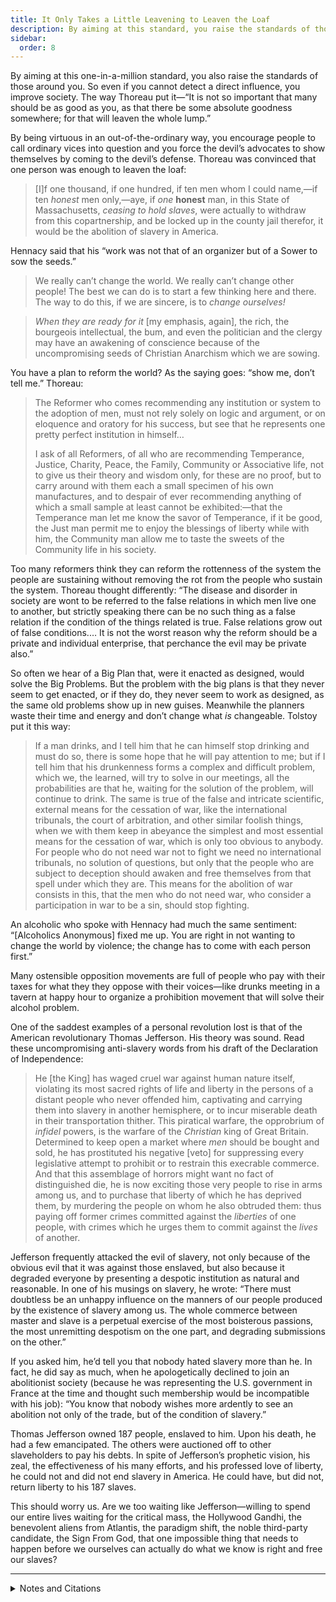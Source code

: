 ```yaml
---
title: It Only Takes a Little Leavening to Leaven the Loaf
description: By aiming at this standard, you raise the standards of those around you, and even if you cannot detect a direct influence, you improve society.
sidebar:
  order: 8
---
```

By aiming at this one-in-a-million standard, you also raise the standards of those around you.
So even if you cannot detect a direct influence, you improve society.
The way Thoreau put it—“It is not so important that many should be as good as you, as that there be some absolute goodness somewhere; for that will leaven the whole lump.”

By being virtuous in an out-of-the-ordinary way, you encourage people to call ordinary vices into question and you force the devil’s advocates to show themselves by coming to the devil’s defense.
Thoreau was convinced that one person was enough to leaven the loaf:

> [I]f one thousand, if one hundred, if ten men whom I could name,—if ten <em>honest</em> men only,—aye, if <em>one</em> <strong>honest</strong> man, in this State of Massachusetts, <em>ceasing to hold slaves</em>, were actually to withdraw from this copartnership, and be locked up in the county jail therefor, it would be the abolition of slavery in America.

Hennacy said that his “work was not that of an organizer but of a Sower to sow the seeds.”

> We really can’t change the world.
> We really can’t change other people!
> The best we can do is to start a few thinking here and there.
> The way to do this, if we are sincere, is to <em>change ourselves!</em>

> <em>When they are ready for it</em> [my emphasis, again], the rich, the bourgeois intellectual, the bum, and even the politician and the clergy may have an awakening of conscience because of the uncompromising seeds of Christian Anarchism which we are sowing.

You have a plan to reform the world?
As the saying goes: “show me, don’t tell me.”
Thoreau:

> The Reformer who comes recommending any institution or system to the adoption of men, must not rely solely on logic and argument, or on eloquence and oratory for his success, but see that he represents one pretty perfect institution in himself…
>
> I ask of all Reformers, of all who are recommending Temperance, Justice, Charity, Peace, the Family, Community or Associative life, not to give us their theory and wisdom only, for these are no proof, but to carry around with them each a small specimen of his own manufactures, and to despair of ever recommending anything of which a small sample at least cannot be exhibited:—that the Temperance man let me know the savor of Temperance, if it be good, the Just man permit me to enjoy the blessings of liberty while with him, the Community man allow me to taste the sweets of the Community life in his society.

Too many reformers think they can reform the rottenness of the system the people are sustaining without removing the rot from the people who sustain the system.
Thoreau thought differently:
“The disease and disorder in society are wont to be referred to the false relations in which men live one to another, but strictly speaking there can be no such thing as a false relation if the condition of the things related is true.
False relations grow out of false conditions.…
It is not the worst reason why the reform should be a private and individual enterprise, that perchance the evil may be private also.”

So often we hear of a Big Plan that, were it enacted as designed, would solve the Big Problems.
But the problem with the big plans is that they never seem to get enacted, or if they do, they never seem to work as designed, as the same old problems show up in new guises.
Meanwhile the planners waste their time and energy and don’t change what <em>is</em> changeable.
Tolstoy put it this way:

> If a man drinks, and I tell him that he can himself stop drinking and must do so, there is some hope that he will pay attention to me; but if I tell him that his drunkenness forms a complex and difficult problem, which we, the learned, will try to solve in our meetings, all the probabilities are that he, waiting for the solution of the problem, will continue to drink.
> The same is true of the false and intricate scientific, external means for the cessation of war, like the international tribunals, the court of arbitration, and other similar foolish things, when we with them keep in abeyance the simplest and most essential means for the cessation of war, which is only too obvious to anybody.
> For people who do not need war not to fight we need no international tribunals, no solution of questions, but only that the people who are subject to deception should awaken and free themselves from that spell under which they are.
> This means for the abolition of war consists in this, that the men who do not need war, who consider a participation in war to be a sin, should stop fighting.

An alcoholic who spoke with Hennacy had much the same sentiment:
“[Alcoholics Anonymous] fixed me up.
You are right in not wanting to change the world by violence; the change has to come with each person first.”

Many ostensible opposition movements are full of people who pay with their taxes for what they they oppose with their voices—like drunks meeting in a tavern at happy hour to organize a prohibition movement that will solve their alcohol problem.

One of the saddest examples of a personal revolution lost is that of the American revolutionary Thomas Jefferson.
His theory was sound.
Read these uncompromising anti-slavery words from his draft of the Declaration of Independence:

> He [the King] has waged cruel war against human nature itself, violating its most sacred rights of life and liberty in the persons of a distant people who never offended him, captivating and carrying them into slavery in another hemisphere, or to incur miserable death in their transportation thither.
> This piratical warfare, the opprobrium of <em>infidel</em> powers, is the warfare of the <em>Christian</em> king of Great Britain.
> Determined to keep open a market where <em>men</em> should be bought and sold, he has prostituted his negative [veto] for suppressing every legislative attempt to prohibit or to restrain this execrable commerce.
> And that this assemblage of horrors might want no fact of distinguished die, he is now exciting those very people to rise in arms among us, and to purchase that liberty of which he has deprived them, by murdering the people on whom he also obtruded them: thus paying off former crimes committed against the <em>liberties</em> of one people, with crimes which he urges them to commit against the <em>lives</em> of another.

Jefferson frequently attacked the evil of slavery, not only because of the obvious evil that it was against those enslaved, but also because it degraded everyone by presenting a despotic institution as natural and reasonable.
In one of his musings on slavery, he wrote:
“There must doubtless be an unhappy influence on the manners of our people produced by the existence of slavery among us.
The whole commerce between master and slave is a perpetual exercise of the most boisterous passions, the most unremitting despotism on the one part, and degrading submissions on the other.”

If you asked him, he’d tell you that nobody hated slavery more than he.
In fact, he did say as much, when he apologetically declined to join an abolitionist society (because he was representing the U.S. government in France at the time and thought such membership would be incompatible with his job):
“You know that nobody wishes more ardently to see an abolition not only of the trade, but of the condition of slavery.”

Thomas Jefferson owned 187 people, enslaved to him.
Upon his death, he had a few emancipated.
The others were auctioned off to other slaveholders to pay his debts.
In spite of Jefferson’s prophetic vision, his zeal, the effectiveness of his many efforts, and his professed love of liberty, he could not and did not end slavery in America.
He could have, but did not, return liberty to his 187 slaves.

This should worry us.
Are we too waiting like Jefferson—willing to spend our entire lives waiting for the critical mass, the Hollywood Gandhi, the benevolent aliens from Atlantis, the paradigm shift, the noble third-party candidate, the Sign From God, that one impossible thing that needs to happen before we ourselves can actually do what we know is right and free our slaves?

<hr />

<details>
<summary>Notes and Citations</summary>

* The lump-leavening quote comes from Thoreau’s [“Resistance to Civil Government”](https://sniggle.net/TPL/index5.php?entry=rtcg).
  The “a little leavening leavens the whole lump” metaphor appears in several places in the Bible.
  Usually, the leavening represents corruption and the metaphor is something like the more modern “one rotten apple can spoil the whole barrel.”
  But Jesus used the metaphor in a much more positive way, saying that “The kingdom of heaven is like yeast that a woman took and mixed into a large amount of flour until it worked all through the dough.”

  Thoreau’s “ten honest men” also hearkens back to the Bible, in this case the story of the destruction of Sodom and Gomorrah.
  When God threatened to destroy the cities, Abraham asked him if he would still be willing to destroy them if there were fifty righteous people there who would be destroyed with the rest.
  God said in that case, he’d back off.
  Then Abraham said, what about 45? how about 40? 30? 20? 10?
  He managed to negotiate God down to ten before God got sick of the act and walked away.
  Alas, there weren’t even that many righteous people, so God torched the place.

  For that matter, Thoreau’s note that in his speech to a mostly-shocked crowd “the seed has not all fallen in stony & shallow ground” also has Biblical roots, as does his “do not let your right hand know what your left hand does” remark.
  Even if you’re not a Christian, you almost have to be familiar with the King James Bible just to acquire the vocabulary of metaphors you need to understand the centuries of English-language literature that came after.

  By using phrases like these and drawing on the stories they evoked in his audience, Thoreau is reminding them that his arguments, while challenging, are rooted in a tradition they can understand and already are familiar with.
  As good Christians, they have probably already tried to imagine the Kingdom of God as being like a little yeast leavening a whole loaf, or whether or not they are the sort of good ground on which the seeds of good teaching would land and flourish, or whether if angels came to destroy their town they would be among the ten righteous people who could argue for them to spare it.
* Hennacy, Ammon “The Old Pioneer” <i>The Book of Ammon</i> (1970) [p. 92](https://archive.org/details/bookofammon0000ammo/page/92/mode/1up)
* Hennacy, Ammon “We Have the Kind of World We Deserve” <i>The Book of Ammon</i> (1970) [pp. 196–98](https://archive.org/details/bookofammon0000ammo/page/196/mode/2up)
* Hennacy, Ammon “Culls” <i>The Book of Ammon</i> (1970) [p. 233](https://archive.org/details/bookofammon0000ammo/page/233/mode/1up)
* Thoreau. H.D. [“Reform and the Reformers”](https://sniggle.net/TPL/index5.php?entry=reformers)
* Tolstoy, Leo [“Carthago Delenda Est”](https://sniggle.net/TPL/index5.php?entry=cde) (1898).
  After preparing this section of the book, I discovered that Plato had anticipated Tolstoy’s line of thought in the <i>Republic</i> (§425–26), where he discourages legislators from trying to improve society by passing better and better laws rather than from trying to build better and better citizens: “they will spend their lives in continually enacting and amending numerous laws… expecting to attain to perfection,” he quotes Socrates as saying.
  His interrogator says:
  > “You mean that such persons will live as those do who are in bad health, and yet, from their want of self-restraint, cannot make up their minds to relinquish a pernicious course of life.”
  >
  > “Precisely so… And truly such people lead a charming life! always in the doctor’s hands, they make no progress, but only complicate and aggravate their maladies; and yet they are always hoping that some one will recommend them a medicine which shall cure them.… is it not charming that they should regard as their greatest enemy any one who tells them the truth, and assures them that till they give up their drunkenness, gluttony, and debauchery, and laziness, no drugs, nor any use of caustic or the knife, nor yet charms, or amulets, or any thing of the kind, will do them any good? .…indeed these are the most amusing people in the world, who imagine that with their everlasting enactments and amendments… they will find some way of putting down the knaveries that are practised in contracts, and those other embarrassments which I detailed… little thinking that they are in reality only cutting off the heads of a Hydra.”

  — Davies, J.L. & Vaughan, D.J. (translators) <i>The Republic of Plato</i> (1908) [pp. 125–26](https://archive.org/details/republicofplato13plat/page/125/mode/1up)
* Hennacy, Ammon “Tax Fast and Picketing” <i>The Book of Ammon</i> (1970) [p. 199](https://archive.org/details/bookofammon0000ammo/page/199/mode/1up)
* Jefferson, Thomas “A Declaration by the Representatives of the United States of America, in General Congress Assembled” <i>The Writings of Thomas Jefferson</i>, vol. I (1853) [pp. 23–24](https://archive.org/details/writingsofthomas01jeffiala/page/23/mode/1up)
* Jefferson, Thomas “Notes on Virginia” <i>The Writings of Thomas Jefferson</i>, vol. VIII (1854), [p. 403](https://archive.org/details/writingsofthomas08jeffiala/page/403/mode/1up)
* Jefferson, Thomas “Letter CXXVII” (12 February 1788) <i>Memoir, correspondence, and miscellanies, from the papers of Thomas Jefferson</i>, vol. II (1830), [p. 292](https://archive.org/details/memoircorrespond02jeff/page/292/mode/1up)

  There is a lot more to the Jefferson/slavery issue than I was able to do justice to here.
  People continue to discover and/or invent new justifications for his holding people in slavery.
  Most of these strike me as poor excuses, exaggerated into reasons by people who (like me) feel some admiration for Jefferson and would rather not feel ashamed about it.
  One articulate defense of Jefferson was published in <i>The Atlantic</i> a while back: Wilson, Douglas L. “Thomas Jefferson and the Character Issue” November 1992.

</details>
